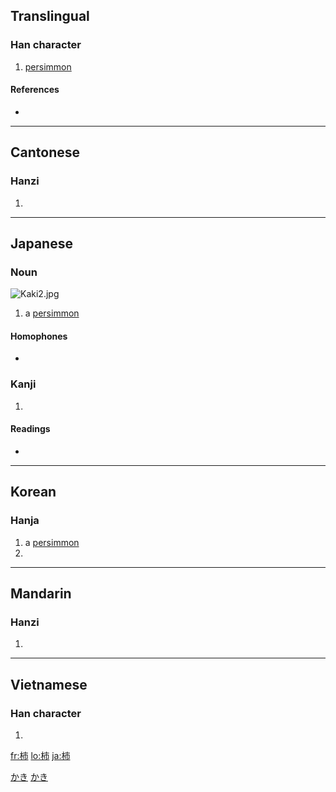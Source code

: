 {{also|枾}}
==Translingual==

===Han character===
{{Han char|rn=75|rad=木|as=05|sn=9|four=4592<sub>7</sub>|canj=木卜中月 (DYLB)}}

# [[persimmon]]

====References====
* {{Han ref|kx=0521.121|dkj=14681|hdz=21188.020|uh=67FF|ud=26623|bh=AC55|bd=44117}}

----

==Cantonese==

===Hanzi===
{{yue-hanzi|jyut=|y=chi5}}

# {{defn|Cantonese|sort=木05}}

----

==Japanese==

===Noun===
[[Image:Kaki2.jpg|thumb]]
{{ja-noun|k|hira=かき|rom=kaki}}

# a [[persimmon]]

====Homophones====
* {{term|牡蠣||[[oyster]]|tr=[[カキ]], [[kaki]]|lang=ja|sc=Jpan}}

===Kanji===
{{ja-kanji|grade=n|rs=木05}}

# {{defn|Japanese}}

====Readings====
* {{ja-readings|on=[[し]] (shi)|kun=[[かき]] (kaki)}}

[[Category:1000 Japanese basic words|かき]]
[[Category:ja:Fruits|かき]]

----

==Korean==

===Hanja===
{{ko-hanja|hangeul=시|eumhun=|rv=si|mr=si|y=si}}

# a [[persimmon]]
# {{defn|Korean|sort=木05}}

----

==Mandarin==

===Hanzi===
{{cmn-hanzi|pin=[[shì]] ([[shi4]])|wg=shih<sup>4</sup>}}

# {{defn|Mandarin|sort=木05}}

----

==Vietnamese==

===Han character===
{{vi-hantu|thị|rs=木05}}

# {{defn|Vietnamese|sort=木05}}

[[fr:柿]]
[[lo:柿]]
[[ja:柿]]